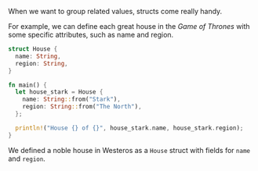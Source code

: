 When we want to group related values, structs come really handy.

For example, we can define each great house in the *Game of Thrones* with some specific attributes, such as name and region.

```rust
struct House {
  name: String,
  region: String,
}

fn main() {
  let house_stark = House {
    name: String::from("Stark"),
    region: String::from("The North"),
  };

  println!("House {} of {}", house_stark.name, house_stark.region);
}
```

We defined a noble house in Westeros as a `House` struct with fields for `name` and `region`.
